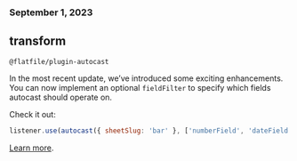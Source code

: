 ### September 1, 2023

## transform

`@flatfile/plugin-autocast`

In the most recent update, we’ve introduced some exciting enhancements. You can now implement an optional `fieldFilter` to specify which fields autocast should operate on.

Check it out:

```jsx
listener.use(autocast({ sheetSlug: 'bar' }, ['numberField', 'dateField']));
```

[Learn more](https://flatfile.com/plugins/plugin-autocast).
